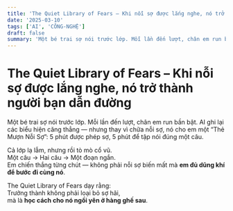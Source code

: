 ```yaml
---
title: 'The Quiet Library of Fears – Khi nỗi sợ được lắng nghe, nó trở thành người bạn dẫn đường'
date: '2025-03-10'
tags: ['AI', 'CÔNG-NGHỆ']
draft: false
summary: 'Một bé trai sợ nói trước lớp. Mỗi lần đến lượt, chân em run bần bật. AI ghi lại các biểu hiện căng t'
---
```


# The Quiet Library of Fears – Khi nỗi sợ được lắng nghe, nó trở thành người bạn dẫn đường

Một bé trai sợ nói trước lớp. Mỗi lần đến lượt, chân em run bần bật. AI ghi lại các biểu hiện căng thẳng — nhưng thay vì chữa nỗi sợ, nó cho em một “Thẻ Mượn Nỗi Sợ”: 5 phút được phép sợ, 5 phút để tập nói đúng một câu.

Cả lớp lạ lẫm, nhưng rồi tò mò cổ vũ.  
Một câu → Hai câu → Một đoạn ngắn.  
Em chiến thắng từng chút — không phải nỗi sợ biến mất mà **em đủ dũng khí để bước đi cùng nó**.

The Quiet Library of Fears dạy rằng:  
Trưởng thành không phải loại bỏ sợ hãi,  
mà là **học cách cho nó ngồi yên ở hàng ghế sau**.